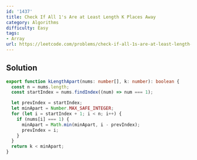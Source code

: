 ```yaml
---
id: '1437'
title: Check If All 1's Are at Least Length K Places Away
category: Algorithms
difficulty: Easy
tags:
- Array
url: https://leetcode.com/problems/check-if-all-1s-are-at-least-length-k-places-away
---
```


## Solution

```typescript filename="solution.ts" copy
export function kLengthApart(nums: number[], k: number): boolean {
  const n = nums.length;
  const startIndex = nums.findIndex((num) => num === 1);

  let prevIndex = startIndex;
  let minApart = Number.MAX_SAFE_INTEGER;
  for (let i = startIndex + 1; i < n; i++) {
    if (nums[i] === 1) {
      minApart = Math.min(minApart, i - prevIndex);
      prevIndex = i;
    }
  }
  return k < minApart;
}
```

